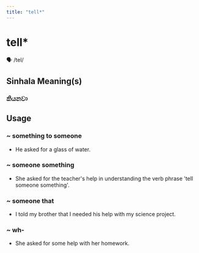 ```yaml
---
title: "tell*"
---
```


# tell*

🗣️ /tel/

## Sinhala Meaning(s)

### කියනවා

## Usage

### ~ something to someone

- He asked for a glass of water.


### ~ someone something

- She asked for the teacher's help in understanding the verb phrase 'tell someone something'.


### ~ someone that

- I told my brother that I needed his help with my science project.


### ~ wh-

- She asked for some help with her homework.

